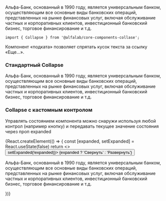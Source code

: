 

<Meta title='Компоненты' component={Collapse} />

<!-- Canvas -->

<Story name='Collapse'>
    <Collapse
        collapsedLabel='Подробнее'
        expandedLabel='Скрыть'
        isExpanded={ true }
    >
        <p style={{ margin: '0 0 16px 0' }}>
            Альфа-Банк, основанный в 1990 году, является универсальным банком,
            осуществляющим все основные виды банковских операций, представленных
            на рынке финансовых услуг, включая обслуживание частных и корпоративных
            клиентов, инвестиционный банковский бизнес, торговое финансирование и т.д.
        </p>
    </Collapse>
</Story>

<!-- Docs -->

<ComponentHeader
    name='Collapse'
    version={version}
    package='@alfalab/core-components-collapse'
    stage={1}
/>

```tsx
import { Collapse } from '@alfalab/core-components-collase';
```

Компонент «подката» позволяет спрятать кусок текста за ссылку «Еще...».

<Props of={Collapse} />

### Стандартный Collapse

<Preview name='Collapse'>
    <Collapse
        collapsedLabel='Подробнее'
        expandedLabel='Скрыть'
    >
        <p style={{ margin: '0 0 16px 0' }}>
            Альфа-Банк, основанный в 1990 году, является универсальным банком,
            осуществляющим все основные виды банковских операций, представленных
            на рынке финансовых услуг, включая обслуживание частных и корпоративных
            клиентов, инвестиционный банковский бизнес, торговое финансирование и т.д.
        </p>
    </Collapse>
</Preview>

### Collapse с кастомным контролом

Управлять состоянием компонента можно снаружи используя любой контрол (например кнопку) и передавать
текущее значение состояния через проп expanded

<Preview name='Collapse with custom control'>
    {React.createElement(() => {
        const [expanded, setExpanded] = React.useState(false)
        return <>
            <Button onClick={() => setExpanded(!expanded)}>
                 {expanded ? 'Свернуть' : 'Развернуть'}
            </Button>
            <Collapse
                expanded={ expanded }
            >
                <p style={{ margin: '0 0 16px 0' }}>
                    Альфа-Банк, основанный в 1990 году, является универсальным банком,
                    осуществляющим все основные виды банковских операций, представленных
                    на рынке финансовых услуг, включая обслуживание частных и корпоративных
                    клиентов, инвестиционный банковский бизнес, торговое финансирование и т.д.
                </p>
            </Collapse>
        </>
    })}
</Preview>

